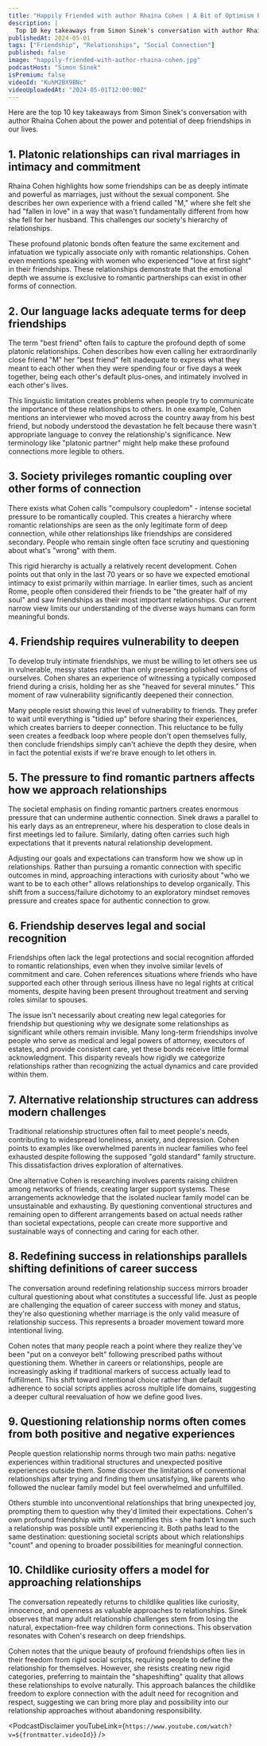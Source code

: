 ```yaml
---
title: "Happily Friended with author Rhaina Cohen | A Bit of Optimism Podcast"
description: |
  Top 10 key takeaways from Simon Sinek's conversation with author Rhaina Cohen about the power and potential of deep friendships in our lives.
publishedAt: 2024-05-01
tags: ["Friendship", "Relationships", "Social Connection"]
published: false
image: "happily-friended-with-author-rhaina-cohen.jpg"
podcastHost: "Simon Sinek"
isPremium: false
videoId: "KuhM2BX9BNc"
videoUploadedAt: "2024-05-01T12:00:00Z"
---
```



<PodcastSummaryPageLayout frontmatter={frontmatter}>

Here are the top 10 key takeaways from Simon Sinek's conversation with author Rhaina Cohen about the power and potential of deep friendships in our lives.

## 1. Platonic relationships can rival marriages in intimacy and commitment

Rhaina Cohen highlights how some friendships can be as deeply intimate and powerful as marriages, just without the sexual component. She describes her own experience with a friend called "M," where she felt she had "fallen in love" in a way that wasn't fundamentally different from how she fell for her husband. This challenges our society's hierarchy of relationships.

These profound platonic bonds often feature the same excitement and infatuation we typically associate only with romantic relationships. Cohen even mentions speaking with women who experienced "love at first sight" in their friendships. These relationships demonstrate that the emotional depth we assume is exclusive to romantic partnerships can exist in other forms of connection.

## 2. Our language lacks adequate terms for deep friendships

The term "best friend" often fails to capture the profound depth of some platonic relationships. Cohen describes how even calling her extraordinarily close friend "M" her "best friend" felt inadequate to express what they meant to each other when they were spending four or five days a week together, being each other's default plus-ones, and intimately involved in each other's lives.

This linguistic limitation creates problems when people try to communicate the importance of these relationships to others. In one example, Cohen mentions an interviewer who moved across the country away from his best friend, but nobody understood the devastation he felt because there wasn't appropriate language to convey the relationship's significance. New terminology like "platonic partner" might help make these profound connections more legible to others.

## 3. Society privileges romantic coupling over other forms of connection

There exists what Cohen calls "compulsory coupledom" - intense societal pressure to be romantically coupled. This creates a hierarchy where romantic relationships are seen as the only legitimate form of deep connection, while other relationships like friendships are considered secondary. People who remain single often face scrutiny and questioning about what's "wrong" with them.

This rigid hierarchy is actually a relatively recent development. Cohen points out that only in the last 70 years or so have we expected emotional intimacy to exist primarily within marriage. In earlier times, such as ancient Rome, people often considered their friends to be "the greater half of my soul" and saw friendships as their most important relationships. Our current narrow view limits our understanding of the diverse ways humans can form meaningful bonds.

## 4. Friendship requires vulnerability to deepen

To develop truly intimate friendships, we must be willing to let others see us in vulnerable, messy states rather than only presenting polished versions of ourselves. Cohen shares an experience of witnessing a typically composed friend during a crisis, holding her as she "heaved for several minutes." This moment of raw vulnerability significantly deepened their connection.

Many people resist showing this level of vulnerability to friends. They prefer to wait until everything is "tidied up" before sharing their experiences, which creates barriers to deeper connection. This reluctance to be fully seen creates a feedback loop where people don't open themselves fully, then conclude friendships simply can't achieve the depth they desire, when in fact the potential exists if we're brave enough to let others in.

## 5. The pressure to find romantic partners affects how we approach relationships

The societal emphasis on finding romantic partners creates enormous pressure that can undermine authentic connection. Sinek draws a parallel to his early days as an entrepreneur, where his desperation to close deals in first meetings led to failure. Similarly, dating often carries such high expectations that it prevents natural relationship development.

Adjusting our goals and expectations can transform how we show up in relationships. Rather than pursuing a romantic connection with specific outcomes in mind, approaching interactions with curiosity about "who we want to be to each other" allows relationships to develop organically. This shift from a success/failure dichotomy to an exploratory mindset removes pressure and creates space for authentic connection to grow.

## 6. Friendship deserves legal and social recognition

Friendships often lack the legal protections and social recognition afforded to romantic relationships, even when they involve similar levels of commitment and care. Cohen references situations where friends who have supported each other through serious illness have no legal rights at critical moments, despite having been present throughout treatment and serving roles similar to spouses.

The issue isn't necessarily about creating new legal categories for friendship but questioning why we designate some relationships as significant while others remain invisible. Many long-term friendships involve people who serve as medical and legal powers of attorney, executors of estates, and provide consistent care, yet these bonds receive little formal acknowledgment. This disparity reveals how rigidly we categorize relationships rather than recognizing the actual dynamics and care provided within them.

## 7. Alternative relationship structures can address modern challenges

Traditional relationship structures often fail to meet people's needs, contributing to widespread loneliness, anxiety, and depression. Cohen points to examples like overwhelmed parents in nuclear families who feel exhausted despite following the supposed "gold standard" family structure. This dissatisfaction drives exploration of alternatives.

One alternative Cohen is researching involves parents raising children among networks of friends, creating larger support systems. These arrangements acknowledge that the isolated nuclear family model can be unsustainable and exhausting. By questioning conventional structures and remaining open to different arrangements based on actual needs rather than societal expectations, people can create more supportive and sustainable ways of connecting and caring for each other.

## 8. Redefining success in relationships parallels shifting definitions of career success

The conversation around redefining relationship success mirrors broader cultural questioning about what constitutes a successful life. Just as people are challenging the equation of career success with money and status, they're also questioning whether marriage is the only valid measure of relationship success. This represents a broader movement toward more intentional living.

Cohen notes that many people reach a point where they realize they've been "put on a conveyor belt" following prescribed paths without questioning them. Whether in careers or relationships, people are increasingly asking if traditional markers of success actually lead to fulfillment. This shift toward intentional choice rather than default adherence to social scripts applies across multiple life domains, suggesting a deeper cultural reevaluation of how we define good lives.

## 9. Questioning relationship norms often comes from both positive and negative experiences

People question relationship norms through two main paths: negative experiences within traditional structures and unexpected positive experiences outside them. Some discover the limitations of conventional relationships after trying and finding them unsatisfying, like parents who followed the nuclear family model but feel overwhelmed and unfulfilled.

Others stumble into unconventional relationships that bring unexpected joy, prompting them to question why they'd limited their expectations. Cohen's own profound friendship with "M" exemplifies this - she hadn't known such a relationship was possible until experiencing it. Both paths lead to the same destination: questioning societal scripts about which relationships "count" and opening to broader possibilities for meaningful connection.

## 10. Childlike curiosity offers a model for approaching relationships

The conversation repeatedly returns to childlike qualities like curiosity, innocence, and openness as valuable approaches to relationships. Sinek observes that many adult relationship challenges stem from losing the natural, expectation-free way children form connections. This observation resonates with Cohen's research on deep friendships.

Cohen notes that the unique beauty of profound friendships often lies in their freedom from rigid social scripts, requiring people to define the relationship for themselves. However, she resists creating new rigid categories, preferring to maintain the "shapeshifting" quality that allows these relationships to evolve naturally. This approach balances the childlike freedom to explore connection with the adult need for recognition and respect, suggesting we can bring more play and possibility into our relationship approaches without abandoning responsibility.

<PodcastDisclaimer
  youTubeLink={`https://www.youtube.com/watch?v=${frontmatter.videoId}`}
/>

</PodcastSummaryPageLayout>
